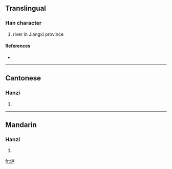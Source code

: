 {{also|瀘}}
==Translingual==

===Han character===
{{Han char|rn=85|rad=水|as=05|sn=8|four=|canj=水卜尸 (EYS)}}

# river in Jiangxi province

====References====
* {{Han ref|kx=0619.121|hdz=31583.070|uh=6CF8|ud=27896}}

----

==Cantonese==

===Hanzi===
{{yue-hanzi|jyut=|y=lou4|tra=瀘}}

# {{defn|Cantonese}}

----

==Mandarin==

===Hanzi===
{{cmn-hanzi|tra=瀘|pin=[[lú]] ([[lu2]]), [[luò]] ([[luo4]]), [[pō]] ([[po1]])|wg=lu<sup>2</sup>, lo<sup>4</sup>, p'o<sup>1</sup>}}

# {{defn|Mandarin}}

[[fr:泸]]